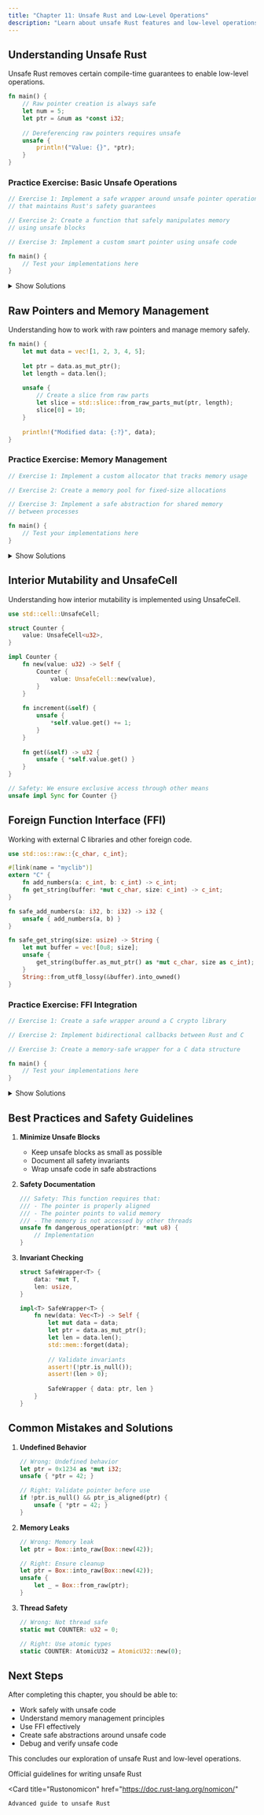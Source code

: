 ```yaml
---
title: "Chapter 11: Unsafe Rust and Low-Level Operations"
description: "Learn about unsafe Rust features and low-level operations essential for understanding Halo2 internals"
---
```


## Understanding Unsafe Rust

Unsafe Rust removes certain compile-time guarantees to enable low-level operations.

```rust title="Basic Unsafe Example"
fn main() {
    // Raw pointer creation is always safe
    let num = 5;
    let ptr = &num as *const i32;
    
    // Dereferencing raw pointers requires unsafe
    unsafe {
        println!("Value: {}", *ptr);
    }
}
```

### Practice Exercise: Basic Unsafe Operations

```rust title="exercises/unsafe_basics.rs"
// Exercise 1: Implement a safe wrapper around unsafe pointer operations
// that maintains Rust's safety guarantees

// Exercise 2: Create a function that safely manipulates memory
// using unsafe blocks

// Exercise 3: Implement a custom smart pointer using unsafe code

fn main() {
    // Test your implementations here
}
```

<details>
<summary>Show Solutions</summary>

```rust
use std::alloc::{alloc, dealloc, Layout};
use std::ptr::NonNull;
use std::marker::PhantomData;

// Exercise 1 Solution
struct SafePointer<T> {
    ptr: NonNull<T>,
    _marker: PhantomData<T>,
}

impl<T> SafePointer<T> {
    fn new(value: T) -> Self {
        let layout = Layout::new::<T>();
        unsafe {
            let ptr = alloc(layout) as *mut T;
            ptr.write(value);
            
            SafePointer {
                ptr: NonNull::new(ptr).unwrap(),
                _marker: PhantomData,
            }
        }
    }
    
    fn get(&self) -> &T {
        unsafe { self.ptr.as_ref() }
    }
    
    fn get_mut(&mut self) -> &mut T {
        unsafe { self.ptr.as_mut() }
    }
}

impl<T> Drop for SafePointer<T> {
    fn drop(&mut self) {
        unsafe {
            let layout = Layout::new::<T>();
            dealloc(self.ptr.as_ptr() as *mut u8, layout);
        }
    }
}

// Exercise 2 Solution
struct Buffer {
    ptr: *mut u8,
    len: usize,
    capacity: usize,
}

impl Buffer {
    fn new(capacity: usize) -> Self {
        let layout = Layout::array::<u8>(capacity).unwrap();
        let ptr = unsafe { alloc(layout) };
        
        Buffer {
            ptr,
            len: 0,
            capacity,
        }
    }
    
    fn push(&mut self, value: u8) -> Result<(), &'static str> {
        if self.len >= self.capacity {
            return Err("Buffer is full");
        }
        
        unsafe {
            *self.ptr.add(self.len) = value;
        }
        self.len += 1;
        Ok(())
    }
    
    fn get(&self, index: usize) -> Option<u8> {
        if index >= self.len {
            return None;
        }
        
        unsafe {
            Some(*self.ptr.add(index))
        }
    }
}

impl Drop for Buffer {
    fn drop(&mut self) {
        unsafe {
            let layout = Layout::array::<u8>(self.capacity).unwrap();
            dealloc(self.ptr, layout);
        }
    }
}

// Exercise 3 Solution
struct RawVec<T> {
    ptr: NonNull<T>,
    cap: usize,
    _marker: PhantomData<T>,
}

impl<T> RawVec<T> {
    fn new() -> Self {
        // Create an empty raw vector with zero capacity
        let cap = if std::mem::size_of::<T>() == 0 { usize::MAX } else { 0 };
        RawVec {
            ptr: NonNull::dangling(),
            cap,
            _marker: PhantomData,
        }
    }
    
    fn grow(&mut self) {
        // Calculate new capacity
        let new_cap = if self.cap == 0 { 1 } else { self.cap * 2 };
        
        unsafe {
            let layout = Layout::array::<T>(new_cap).unwrap();
            let new_ptr = if self.cap == 0 {
                alloc(layout)
            } else {
                let old_layout = Layout::array::<T>(self.cap).unwrap();
                std::alloc::realloc(
                    self.ptr.as_ptr() as *mut u8,
                    old_layout,
                    layout.size(),
                )
            };
            
            self.ptr = NonNull::new(new_ptr as *mut T).unwrap();
            self.cap = new_cap;
        }
    }
}

impl<T> Drop for RawVec<T> {
    fn drop(&mut self) {
        if self.cap != 0 && std::mem::size_of::<T>() != 0 {
            unsafe {
                let layout = Layout::array::<T>(self.cap).unwrap();
                dealloc(self.ptr.as_ptr() as *mut u8, layout);
            }
        }
    }
}

fn main() {
    // Test SafePointer
    let mut safe_ptr = SafePointer::new(42);
    println!("Value: {}", safe_ptr.get());
    *safe_ptr.get_mut() = 24;
    println!("Modified value: {}", safe_ptr.get());
    
    // Test Buffer
    let mut buffer = Buffer::new(5);
    buffer.push(1).unwrap();
    buffer.push(2).unwrap();
    buffer.push(3).unwrap();
    
    println!("Buffer contents:");
    for i in 0..3 {
        println!("Index {}: {:?}", i, buffer.get(i));
    }
    
    // Test RawVec
    let mut vec = RawVec::<i32>::new();
    vec.grow();  // Allocate space
    println!("Capacity: {}", vec.cap);
}
```
</details>

## Raw Pointers and Memory Management

Understanding how to work with raw pointers and manage memory safely.

```rust title="Raw Pointer Example"
fn main() {
    let mut data = vec![1, 2, 3, 4, 5];
    
    let ptr = data.as_mut_ptr();
    let length = data.len();
    
    unsafe {
        // Create a slice from raw parts
        let slice = std::slice::from_raw_parts_mut(ptr, length);
        slice[0] = 10;
    }
    
    println!("Modified data: {:?}", data);
}
```

### Practice Exercise: Memory Management

```rust title="exercises/memory_management.rs"
// Exercise 1: Implement a custom allocator that tracks memory usage

// Exercise 2: Create a memory pool for fixed-size allocations

// Exercise 3: Implement a safe abstraction for shared memory
// between processes

fn main() {
    // Test your implementations here
}
```

<details>
<summary>Show Solutions</summary>

```rust
use std::alloc::{GlobalAlloc, Layout, System};
use std::sync::atomic::{AtomicUsize, Ordering};

// Exercise 1 Solution
#[global_allocator]
static ALLOCATOR: TrackedAllocator = TrackedAllocator;

struct TrackedAllocator;

impl TrackedAllocator {
    static ALLOCATED: AtomicUsize = AtomicUsize::new(0);
    static DEALLOCATED: AtomicUsize = AtomicUsize::new(0);
    
    pub fn current_usage() -> usize {
        Self::ALLOCATED.load(Ordering::SeqCst) - 
        Self::DEALLOCATED.load(Ordering::SeqCst)
    }
}

unsafe impl GlobalAlloc for TrackedAllocator {
    unsafe fn alloc(&self, layout: Layout) -> *mut u8 {
        let ptr = System.alloc(layout);
        if !ptr.is_null() {
            Self::ALLOCATED.fetch_add(layout.size(), Ordering::SeqCst);
        }
        ptr
    }
    
    unsafe fn dealloc(&self, ptr: *mut u8, layout: Layout) {
        System.dealloc(ptr, layout);
        Self::DEALLOCATED.fetch_add(layout.size(), Ordering::SeqCst);
    }
}

// Exercise 2 Solution
struct MemoryPool {
    blocks: Vec<*mut u8>,
    block_size: usize,
    free_list: Vec<usize>,
}

impl MemoryPool {
    fn new(block_size: usize, initial_blocks: usize) -> Self {
        let mut pool = MemoryPool {
            blocks: Vec::with_capacity(initial_blocks),
            block_size,
            free_list: Vec::with_capacity(initial_blocks),
        };
        
        // Allocate initial blocks
        for i in 0..initial_blocks {
            unsafe {
                let layout = Layout::array::<u8>(block_size).unwrap();
                let ptr = std::alloc::alloc(layout);
                pool.blocks.push(ptr);
                pool.free_list.push(i);
            }
        }
        
        pool
    }
    
    fn allocate(&mut self) -> Option<*mut u8> {
        if let Some(index) = self.free_list.pop() {
            Some(self.blocks[index])
        } else {
            // Allocate new block if none available
            unsafe {
                let layout = Layout::array::<u8>(self.block_size).unwrap();
                let ptr = std::alloc::alloc(layout);
                if !ptr.is_null() {
                    let index = self.blocks.len();
                    self.blocks.push(ptr);
                    Some(ptr)
                } else {
                    None
                }
            }
        }
    }
    
    fn deallocate(&mut self, ptr: *mut u8) {
        if let Some(index) = self.blocks.iter().position(|&p| p == ptr) {
            self.free_list.push(index);
        }
    }
}

impl Drop for MemoryPool {
    fn drop(&mut self) {
        for ptr in &self.blocks {
            unsafe {
                let layout = Layout::array::<u8>(self.block_size).unwrap();
                std::alloc::dealloc(*ptr, layout);
            }
        }
    }
}

// Exercise 3 Solution
#[cfg(target_family = "unix")]
mod shared_memory {
    use std::fs::OpenOptions;
    use std::os::unix::fs::OpenOptionsExt;
    use std::os::unix::io::AsRawFd;
    
    pub struct SharedMemory {
        ptr: *mut u8,
        size: usize,
        name: String,
    }
    
    impl SharedMemory {
        pub fn new(name: &str, size: usize) -> std::io::Result<Self> {
            use nix::sys::mman::{mmap, MapFlags, ProtFlags};
            
            let file = OpenOptions::new()
                .read(true)
                .write(true)
                .create(true)
                .mode(0o600)
                .open(format!("/dev/shm/{}", name))?;
                
            file.set_len(size as u64)?;
            
            let ptr = unsafe {
                mmap(
                    None,
                    size,
                    ProtFlags::PROT_READ | ProtFlags::PROT_WRITE,
                    MapFlags::MAP_SHARED,
                    file.as_raw_fd(),
                    0,
                ).map_err(|e| std::io::Error::new(
                    std::io::ErrorKind::Other,
                    e.to_string()
                ))?
            };
            
            Ok(SharedMemory {
                ptr: ptr as *mut u8,
                size,
                name: name.to_string(),
            })
        }
        
        pub fn write(&mut self, data: &[u8]) -> std::io::Result<()> {
            if data.len() > self.size {
                return Err(std::io::Error::new(
                    std::io::ErrorKind::InvalidInput,
                    "Data too large for shared memory segment"
                ));
            }
            
            unsafe {
                std::ptr::copy_nonoverlapping(
                    data.as_ptr(),
                    self.ptr,
                    data.len()
                );
            }
            
            Ok(())
        }
        
        pub fn read(&self, buffer: &mut [u8]) -> std::io::Result<usize> {
            let len = buffer.len().min(self.size);
            
            unsafe {
                std::ptr::copy_nonoverlapping(
                    self.ptr,
                    buffer.as_mut_ptr(),
                    len
                );
            }
            
            Ok(len)
        }
    }
    
    impl Drop for SharedMemory {
        fn drop(&mut self) {
            use nix::sys::mman::munmap;
            unsafe {
                munmap(self.ptr as *mut std::ffi::c_void, self.size).unwrap();
            }
            std::fs::remove_file(format!("/dev/shm/{}", self.name)).ok();
        }
    }
}

fn main() {
    // Test TrackedAllocator
    println!("Initial memory usage: {}", TrackedAllocator::current_usage());
    
    let data = vec![1, 2, 3, 4, 5];
    println!("After allocation: {}", TrackedAllocator::current_usage());
    
    drop(data);
    println!("After deallocation: {}", TrackedAllocator::current_usage());
    
    // Test MemoryPool
    let mut pool = MemoryPool::new(64, 5);
    
    let mut blocks = Vec::new();
    for _ in 0..3 {
        if let Some(block) = pool.allocate() {
            blocks.push(block);
        }
    }
    
    for block in blocks {
        pool.deallocate(block);
    }
    
    // Test SharedMemory
    #[cfg(target_family = "unix")]
    {
        if let Ok(mut shared_mem) = shared_memory::SharedMemory::new("test", 1024) {
            let data = b"Hello, shared memory!";
            shared_mem.write(data).unwrap();
            
            let mut buffer = vec![0u8; data.len()];
            shared_mem.read(&mut buffer).unwrap();
            
            assert_eq!(&buffer, data);
            println!("Shared memory test passed!");
        }
    }
}
```
</details>

## Interior Mutability and UnsafeCell

Understanding how interior mutability is implemented using UnsafeCell.

```rust title="UnsafeCell Example"
use std::cell::UnsafeCell;

struct Counter {
    value: UnsafeCell<u32>,
}

impl Counter {
    fn new(value: u32) -> Self {
        Counter {
            value: UnsafeCell::new(value),
        }
    }
    
    fn increment(&self) {
        unsafe {
            *self.value.get() += 1;
        }
    }
    
    fn get(&self) -> u32 {
        unsafe { *self.value.get() }
    }
}

// Safety: We ensure exclusive access through other means
unsafe impl Sync for Counter {}
```

## Foreign Function Interface (FFI)

Working with external C libraries and other foreign code.

```rust title="Basic FFI Example"
use std::os::raw::{c_char, c_int};

#[link(name = "myclib")]
extern "C" {
    fn add_numbers(a: c_int, b: c_int) -> c_int;
    fn get_string(buffer: *mut c_char, size: c_int) -> c_int;
}

fn safe_add_numbers(a: i32, b: i32) -> i32 {
    unsafe { add_numbers(a, b) }
}

fn safe_get_string(size: usize) -> String {
    let mut buffer = vec![0u8; size];
    unsafe {
        get_string(buffer.as_mut_ptr() as *mut c_char, size as c_int);
    }
    String::from_utf8_lossy(&buffer).into_owned()
}
```

### Practice Exercise: FFI Integration

```rust title="exercises/ffi_integration.rs"
// Exercise 1: Create a safe wrapper around a C crypto library

// Exercise 2: Implement bidirectional callbacks between Rust and C

// Exercise 3: Create a memory-safe wrapper for a C data structure

fn main() {
    // Test your implementations here
}
```

<details>
<summary>Show Solutions</summary>

```rust
use std::os::raw::{c_char, c_int, c_void};
use std::ffi::{CString, CStr};
use std::ptr;

// Exercise 1 Solution: Crypto Library Wrapper
#[link(name = "crypto")]
extern "C" {
    fn crypto_init() -> c_int;
    fn crypto_encrypt(
        data: *const u8,
        len: usize,
        key: *const u8,
        key_len: usize,
        out: *mut u8,
    ) -> c_int;
    fn crypto_decrypt(
        data: *const u8,
        len: usize,
        key: *const u8,
        key_len: usize,
        out: *mut u8,
    ) -> c_int;
    fn crypto_cleanup();
}

struct CryptoContext {
    initialized: bool,
}

impl CryptoContext {
    fn new() -> Result<Self, String> {
        unsafe {
            if crypto_init() != 0 {
                return Err("Failed to initialize crypto library".to_string());
            }
        }
        Ok(CryptoContext { initialized: true })
    }
    
    fn encrypt(&self, data: &[u8], key: &[u8]) -> Result<Vec<u8>, String> {
        let mut output = vec![0u8; data.len()];
        
        let result = unsafe {
            crypto_encrypt(
                data.as_ptr(),
                data.len(),
                key.as_ptr(),
                key.len(),
                output.as_mut_ptr(),
            )
        };
        
        if result != 0 {
            Err("Encryption failed".to_string())
        } else {
            Ok(output)
        }
    }
    
    fn decrypt(&self, data: &[u8], key: &[u8]) -> Result<Vec<u8>, String> {
        let mut output = vec![0u8; data.len()];
        
        let result = unsafe {
            crypto_decrypt(
                data.as_ptr(),
                data.len(),
                key.as_ptr(),
                key.len(),
                output.as_mut_ptr(),
            )
        };
        
        if result != 0 {
            Err("Decryption failed".to_string())
        } else {
            Ok(output)
        }
    }
}

impl Drop for CryptoContext {
    fn drop(&mut self) {
        if self.initialized {
            unsafe {
                crypto_cleanup();
            }
        }
    }
}

// Exercise 2 Solution: Bidirectional Callbacks
type RustCallback = extern "C" fn(data: *const c_char) -> c_int;

#[link(name = "callbacks")]
extern "C" {
    fn register_callback(callback: RustCallback);
    fn trigger_callback(data: *const c_char);
    fn set_rust_callback(cb: extern "C" fn(*const c_void, *const c_char));
}

extern "C" fn rust_callback(data: *const c_char) -> c_int {
    unsafe {
        let c_str = CStr::from_ptr(data);
        if let Ok(string) = c_str.to_str() {
            println!("Received in Rust: {}", string);
            0
        } else {
            -1
        }
    }
}

struct CallbackManager {
    _private: (),  // Prevent construction outside of the module
}

impl CallbackManager {
    fn new() -> Self {
        unsafe {
            register_callback(rust_callback);
        }
        CallbackManager { _private: () }
    }
    
    fn trigger(&self, message: &str) -> Result<(), String> {
        let c_string = CString::new(message)
            .map_err(|_| "Invalid string".to_string())?;
            
        unsafe {
            trigger_callback(c_string.as_ptr());
        }
        Ok(())
    }
}

// Exercise 3 Solution: Safe C Structure Wrapper
#[repr(C)]
struct CData {
    ptr: *mut c_void,
    size: usize,
}

#[link(name = "cdata")]
extern "C" {
    fn data_create() -> *mut CData;
    fn data_destroy(data: *mut CData);
    fn data_set(data: *mut CData, ptr: *const c_void, size: usize) -> c_int;
    fn data_get(data: *const CData, out: *mut c_void, size: usize) -> c_int;
}

struct SafeData {
    inner: *mut CData,
}

impl SafeData {
    fn new() -> Self {
        let inner = unsafe { data_create() };
        assert!(!inner.is_null(), "Failed to create CData");
        SafeData { inner }
    }
    
    fn set_data(&mut self, data: &[u8]) -> Result<(), String> {
        let result = unsafe {
            data_set(
                self.inner,
                data.as_ptr() as *const c_void,
                data.len(),
            )
        };
        
        if result == 0 {
            Ok(())
        } else {
            Err("Failed to set data".to_string())
        }
    }
    
    fn get_data(&self, size: usize) -> Result<Vec<u8>, String> {
        let mut buffer = vec![0u8; size];
        let result = unsafe {
            data_get(
                self.inner,
                buffer.as_mut_ptr() as *mut c_void,
                size,
            )
        };
        
        if result == 0 {
            Ok(buffer)
        } else {
            Err("Failed to get data".to_string())
        }
    }
}

impl Drop for SafeData {
    fn drop(&mut self) {
        unsafe {
            data_destroy(self.inner);
        }
    }
}

fn main() {
    // Test Crypto Wrapper
    if let Ok(crypto) = CryptoContext::new() {
        let data = b"Hello, World!";
        let key = b"mysecretkey123";
        
        if let Ok(encrypted) = crypto.encrypt(data, key) {
            println!("Encrypted: {:?}", encrypted);
            
            if let Ok(decrypted) = crypto.decrypt(&encrypted, key) {
                println!("Decrypted: {:?}", decrypted);
                assert_eq!(data, &decrypted[..]);
            }
        }
    }
    
    // Test Callback System
    let callback_manager = CallbackManager::new();
    callback_manager.trigger("Hello from Rust!").unwrap();
    
    // Test Safe Data Wrapper
    let mut safe_data = SafeData::new();
    let test_data = b"Test Data";
    safe_data.set_data(test_data).unwrap();
    
    let retrieved = safe_data.get_data(test_data.len()).unwrap();
    assert_eq!(test_data, &retrieved[..]);
}
```
</details>

## Best Practices and Safety Guidelines

<Callout type="info" title="Unsafe Code Guidelines">

1. **Minimize Unsafe Blocks**
   - Keep unsafe blocks as small as possible
   - Document all safety invariants
   - Wrap unsafe code in safe abstractions

2. **Safety Documentation**
   ```rust
   /// Safety: This function requires that:
   /// - The pointer is properly aligned
   /// - The pointer points to valid memory
   /// - The memory is not accessed by other threads
   unsafe fn dangerous_operation(ptr: *mut u8) {
       // Implementation
   }
   ```

3. **Invariant Checking**
   ```rust
   struct SafeWrapper<T> {
       data: *mut T,
       len: usize,
   }
   
   impl<T> SafeWrapper<T> {
       fn new(data: Vec<T>) -> Self {
           let mut data = data;
           let ptr = data.as_mut_ptr();
           let len = data.len();
           std::mem::forget(data);
           
           // Validate invariants
           assert!(!ptr.is_null());
           assert!(len > 0);
           
           SafeWrapper { data: ptr, len }
       }
   }
   ```
</Callout>

## Common Mistakes and Solutions

<Callout type="warn" title="Common Unsafe Pitfalls">

1. **Undefined Behavior**
   ```rust
   // Wrong: Undefined behavior
   let ptr = 0x1234 as *mut i32;
   unsafe { *ptr = 42; }
   
   // Right: Validate pointer before use
   if !ptr.is_null() && ptr_is_aligned(ptr) {
       unsafe { *ptr = 42; }
   }
   ```

2. **Memory Leaks**
   ```rust
   // Wrong: Memory leak
   let ptr = Box::into_raw(Box::new(42));
   
   // Right: Ensure cleanup
   let ptr = Box::into_raw(Box::new(42));
   unsafe {
       let _ = Box::from_raw(ptr);
   }
   ```

3. **Thread Safety**
   ```rust
   // Wrong: Not thread safe
   static mut COUNTER: u32 = 0;
   
   // Right: Use atomic types
   static COUNTER: AtomicU32 = AtomicU32::new(0);
   ```
</Callout>

## Next Steps

After completing this chapter, you should be able to:
- Work safely with unsafe code
- Understand memory management principles
- Use FFI effectively
- Create safe abstractions around unsafe code
- Debug and verify unsafe code

This concludes our exploration of unsafe Rust and low-level operations.

<Cards>
  <Card
    title="Unsafe Code Guidelines"
    href="https://rust-lang.github.io/unsafe-code-guidelines/"
  >
    Official guidelines for writing unsafe Rust
  </Card>
  
  <Card
    title="Rustonomicon"
    href="https://doc.rust-lang.org/nomicon/"
  >
    Advanced guide to unsafe Rust
  </Card>
</Cards>